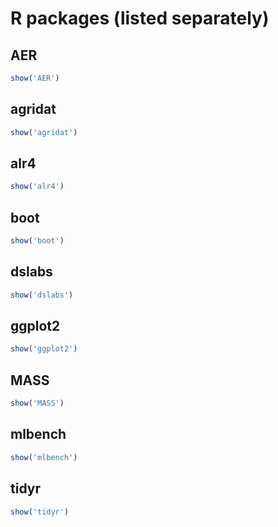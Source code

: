 # R packages (listed separately)
<style>
button.dt-button.buttons-columnVisibility.active {
  font-size: 110%;
  font-weight: bold;
}
</style>

## AER
```r
show('AER')
```

## agridat
```r
show('agridat')
```

## alr4
```r
show('alr4')
```

## boot
```r
show('boot')
```

## dslabs
```r
show('dslabs')
```

## ggplot2
```r
show('ggplot2')
```

## MASS
```r
show('MASS')
```

## mlbench
```r
show('mlbench')
```

## tidyr
```r
show('tidyr')
```

